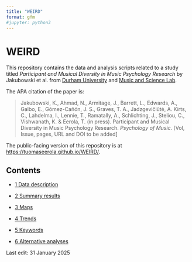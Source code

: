 ```yaml
---
title: "WEIRD"
format: gfm
#jupyter: python3
---
```


# WEIRD

This repository contains the data and analysis scripts related to a study titled _Participant and Musical Diversity in Music Psychology Research_ by Jakubowski et al. from [Durham University](https://www.durham.ac.uk) and [Music and Science Lab](https://musicscience.net). 

The APA citation of the paper is:

> Jakubowski, K., Ahmad, N., Armitage, J., Barrett, L., Edwards, A., Galbo, E., Gómez-Cañón, J. S.,  Graves, T. A., Jadzgevičiūtė, A. Kirts, C., Lahdelma, I., Lennie, T., Ramatally, A., Schlichting, J.,  Steliou, C., Vishwanath, K. & Eerola, T. (in press). Participant and Musical Diversity in Music Psychology Research. _Psychology of Music._ [Vol, Issue, pages, URL and DOI to be added] 

The public-facing version of this repository is at [https://tuomaseerola.github.io/WEIRD/](https://tuomaseerola.github.io/WEIRD/).


## Contents

- [1 Data description](01_data_description.qmd)

- [2 Summary results](02_summary_results.qmd)

- [3 Maps](03_maps.qmd)

- [4 Trends](04_trends.qmd)

- [5 Keywords](05_keywords.qmd)

- [6 Alternative analyses](06_alternative_analyses.qmd)

Last edit: 31 January 2025